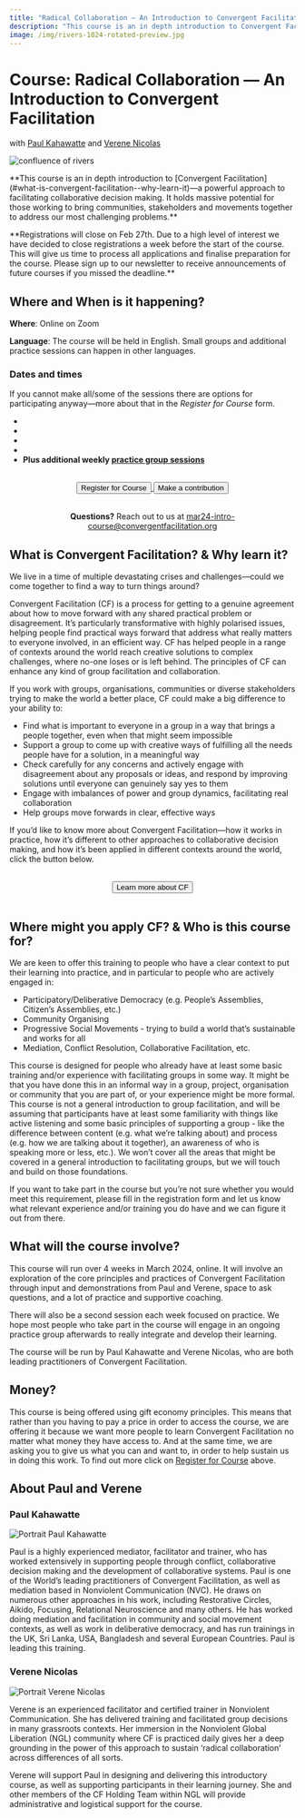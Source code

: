```yaml
---
title: "Radical Collaboration — An Introduction to Convergent Facilitation with Paul and Verene"
description: "This course is an in depth introduction to Convergent Facilitation - a powerful approach to facilitating collaborative decision making. It holds massive potential for those working to bring communities, stakeholders and movements together to address our most challenging problems."
image: /img/rivers-1024-rotated-preview.jpg
---
```




# Course: Radical Collaboration — An Introduction to Convergent Facilitation 

with [Paul Kahawatte](#paul-kahawatte) and [Verene Nicolas](#verene-nicolas)


![confluence of rivers](/img/rivers-1024-rotated-cropped.jpg)


<p style={{ fontSize: '22px' }}>
**This course is an in depth introduction to [Convergent Facilitation](#what-is-convergent-facilitation--why-learn-it)—a powerful approach to facilitating collaborative decision making. It holds massive potential for those working to bring communities, stakeholders and movements together to address our most challenging problems.** 
</p>

<p style={{ fontSize: '22px' }}>
**Registrations will close on Feb 27th. Due to a high level of interest we have decided to close registrations a week before the start of the course. This will give us time to process all applications and finalise preparation for the course. Please sign up to our newsletter to receive announcements of future courses if you missed the deadline.**
</p>

## Where and When is it happening?


**Where**: Online on Zoom

**Language**: The course will be held in English. Small groups and additional practice sessions can happen in other languages. 

### Dates and times

If you cannot make all/some of the sessions there are options for participating anyway—more about that in the *Register for Course* form. 

- <LocalTime year={2024} month={3} day={5} startHour={14} startMinute={0} endHour={17} endMinute={0}/>
- <LocalTime year={2024} month={3} day={12} startHour={14} startMinute={0} endHour={17} endMinute={0}/>
- <LocalTime year={2024} month={3} day={19} startHour={14} startMinute={0} endHour={17} endMinute={0}/>
- <LocalTime year={2024} month={3} day={26} startHour={14} startMinute={0} endHour={17} endMinute={0}/>
- **Plus additional weekly [practice group sessions](/intro-course-paul-verene-march-2024-practice-group-sessions)**

<center>
  <br/>
<span>
  <a href="https://forms.gle/VeVj4jNzAZmmuJ7Q8"> 
    <button className="button button--primary" type="submit">
	Register for Course
    </button>
  </a>
  <a href="https://forms.gle/qzMPy36snELye2nC6"> 
    <button className="button button--secondary" type="submit">
	Make a contribution
    </button>
  </a>
</span>
   <br/>
  <br/>

**Questions?** Reach out to us at [mar24-intro-course@convergentfacilitation.org](mailto:mar24-intro-course@convergentfacilitation.org)

</center> 




## What is Convergent Facilitation? & Why learn it?

We live in a time of multiple devastating crises and challenges—could we come together to find a way to turn things around? 

Convergent Facilitation (CF) is a process for getting to a genuine agreement about how to move forward with any shared practical problem or disagreement. It’s particularly transformative with highly polarised issues, helping people find practical ways forward that address what really matters to everyone involved, in an efficient way. CF has helped people in a range of contexts around the world reach creative solutions to complex challenges, where no-one loses or is left behind. The principles of CF can enhance any kind of group facilitation and collaboration.

If you work with groups, organisations, communities or diverse stakeholders trying to make the world a better place, CF could make a big difference to your ability to:

- Find what is important to everyone in a group in a way that brings a people together, even when that might seem impossible
- Support a group to come up with creative ways of fulfilling all the needs people have for a solution, in a meaningful way
- Check carefully for any concerns and actively engage with disagreement about any proposals or ideas, and respond by improving solutions until everyone can genuinely say yes to them
- Engage with imbalances of power and group dynamics, facilitating real collaboration
- Help groups move forwards in clear, effective ways

If you’d like to know more about Convergent Facilitation—how it works in practice, how it’s different to other approaches to collaborative decision making, and how it’s been applied in different contexts around the world, click the button below.

<center>
  <br/>
  <a href="/"> 
    <button className="button button--secondary" type="submit">
    Learn more about CF	
    </button>
  </a>
   <br/>
  <br/>
</center> 

## Where might you apply CF? & Who is this course for?

We are keen to offer this training to people who have a clear context to put their learning into practice, and in particular to people who are actively engaged in:

- Participatory/Deliberative Democracy (e.g. People’s Assemblies, Citizen’s Assemblies, etc.) 
- Community Organising
- Progressive Social Movements - trying to build a world that’s sustainable and works for all
- Mediation, Conflict Resolution, Collaborative Facilitation, etc.

This course is designed for people who already have at least some basic training and/or experience with facilitating groups in some way. It might be that you have done this in an informal way in a group, project, organisation or community that you are part of, or your experience might be more formal. This course is not a general introduction to group facilitation, and will be assuming that participants have at least some familiarity with things like active listening and some basic principles of supporting a group - like the difference between content (e.g. what we’re talking about) and process (e.g. how we are talking about it together), an awareness of who is speaking more or less, etc.). We won’t cover all the areas that might be covered in a general introduction to facilitating groups, but we will touch and build on those foundations.

If you want to take part in the course but you’re not sure whether you would meet this requirement, please fill in the registration form and let us know what relevant experience and/or training you do have and we can figure it out from there.



## What will the course involve?

This course will run over 4 weeks in March 2024, online. It will involve an exploration of the core principles and practices of Convergent Facilitation through input and demonstrations from Paul and Verene, space to ask questions, and a lot of practice and supportive coaching. 

There will also be a second session each week focused on practice. We hope most people who take part in the course will engage in an ongoing practice group afterwards to really integrate and develop their learning.


The course will be run by Paul Kahawatte and Verene Nicolas, who are both leading practitioners of Convergent Facilitation.

## Money? 

This course is being offered using gift economy principles. This means that rather than you having to pay a price in order to access the course, we are offering it because we want more people to learn Convergent Facilitation no matter what money they have access to. And at the same time, we are asking you to give us what you can and want to, in order to help sustain us in doing this work. To find out more click on [Register for Course](#where-and-when-is-it-happening) above.


## About Paul and Verene

### Paul Kahawatte

<img src="/img/paul_kahawatte.jpeg" alt="Portrait Paul Kahawatte" className="round-image"/>

Paul is a highly experienced mediator, facilitator and trainer, who has worked extensively in supporting people through conflict, collaborative decision making and the development of collaborative systems. Paul is one of the World’s leading practitioners of Convergent Facilitation, as well as mediation based in Nonviolent Communication (NVC). He draws on numerous other approaches in his work, including Restorative Circles, Aikido, Focusing, Relational Neuroscience and many others. He has worked doing mediation and facilitation in community and social movement contexts, as well as work in deliberative democracy, and has run trainings in the UK, Sri Lanka, USA, Bangladesh and several European Countries. Paul is leading this training. 

### Verene Nicolas

<img src="/img/verene_nicolas.jpg" alt="Portrait Verene Nicolas" className="round-image"/>

Verene is an experienced facilitator and certified trainer in Nonviolent Communication. She has delivered training and facilitated group decisions in many grassroots contexts. Her immersion in the Nonviolent Global Liberation (NGL) community where CF is practiced daily gives her a deep grounding in the power of this approach to sustain ‘radical collaboration’ across differences of all sorts.   

Verene will support Paul in designing and delivering this introductory course, as well as supporting participants in their learning journey. She and other members of the CF Holding Team within NGL will provide administrative and logistical support for the course. 

